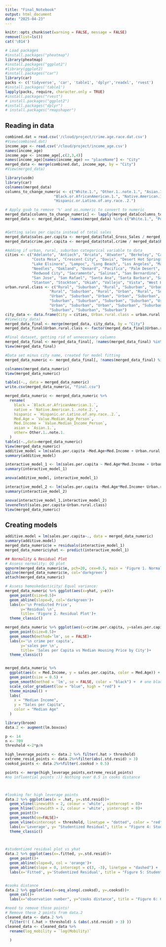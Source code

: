 ```yaml
---
title: "Final_Notebook"
output: html_document
date: "2025-04-23"
---
```


```r
knitr::opts_chunk$set(warning = FALSE, message = FALSE)
remove(list=ls())
cat('\014')

# Load packages
#install.packages("pheatmap")
library(pheatmap)
#install.packages("ggplot2")
#library(ggplot2)
#install.packages("car")
library(car)
packs <- c('tidyverse', 'car', 'table1', 'dplyr','readxl', 'rvest')
#install.packages('table1')
lapply(packs, require, character.only = TRUE)
#install.packages("rvest")           
# install.packages("ggplot2")       
#install.packages("dplyr")         
# install.packages("rmapshaper")
```

## Reading in data

```r
combined.dat = read.csv('/cloud/project/crime.age.race.dat.csv')
#View(combined.dat)
income_age <- read.csv('/cloud/project/income_age.csv')
names(income_age)
income_age <- income_age[,c(2,3,4)]
names(income_age)[names(income_age) == "placeName"] <- "City"
merged_data <- merge(combined.dat, income_age, by = "City")
#View(merged_data)

```

```r
library(usdm)
library(car)
colnames(merged_data)
columns_to_change_numeric <- c("White.1.", "Other.1..note.1.", "Asian.1.", 
                      "Black.or.AfricanAmerican.1.", "Native.American.1..note.2.", 
                      "Hispanic.or.Latino.of.any.race..2.")

# Apply gsub to remove '%' and as.numeric to convert to numeric
merged_data[columns_to_change_numeric] <- lapply(merged_data[columns_to_change_numeric], function(x) as.numeric(gsub("%", "", x)))
merged_data <- merged_data[, !names(merged_data) %in% c("White.1.", "Population.age", 'Rank', 'City_lower', 'County.ies.3..note.3.', 'Year', 'Median.Age..')]


#Getting sales per capita instead of total sales 
merged_data$sales.per.capita <- merged_data$Total_Gross_Sales / merged_data$Population.1.
merged_data$crime.per.capita <- merged_data$total.crime / merged_data$Population.1.

#Adding if urban, rural, suburban categorical variable to data 
cities <- c("Adelanto", "Antioch", "Arcata", "Atwater", "Berkeley", "Cathedral City", "Chula Vista", "Coachella", "Corona",
            "Costa Mesa", "Crescent City", "Davis", "Desert Hot Springs", "El Monte", "Eureka", "Goleta", "La Mesa",
            "Lake Elsinore", "Lompoc", "Long Beach", "Los Angeles", "Maywood", "Modesto", "Moreno Valley", "Napa",
            "Needles", "Oakland", "Oxnard", "Pacifica", "Palm Desert", "Palm Springs", "Perris", "Port Hueneme",
            "Redwood City", "Sacramento", "Salinas", "San Bernardino", "San Diego", "San Francisco", "San Jacinto",
            "San Jose", "San Rafael", "Santa Ana", "Santa Barbara", "Santa Cruz", "Santa Rosa", "South Lake Tahoe",
            "Stanton", "Stockton", "Ukiah", "Vallejo", "Vista", "West Hollywood")
urban.rural.class <- c("Rural", "Suburban", "Rural", "Suburban", "Urban", "Suburban", "Urban", "Suburban", "Urban", "Urban",
                    "Rural", "Suburban", "Rural", "Urban", "Rural", "Suburban", "Suburban", "Suburban", "Rural", "Urban",
                    "Urban", "Suburban", "Urban", "Urban", "Suburban", "Rural", "Urban", "Urban", "Suburban", "Suburban",
                    "Suburban", "Suburban", "Suburban", "Suburban", "Urban", "Suburban", "Urban", "Urban", "Urban", "Suburban",
                    "Urban", "Suburban", "Urban", "Suburban", "Suburban", "Urban", "Rural", "Suburban", "Urban", "Rural",
                    "Suburban", "Suburban", "Suburban")
city_data <- data.frame(City = cities, Urban.rural.class = urban.rural.class)
#View(city_data)
merged_data_final <- merge(merged_data, city_data, by = "City")
merged_data_final$Urban.rural.class <- factor(merged_data_final$Urban.rural.class)

#Final dataset, getting rid of unnecessary columns
merged_data_final <- merged_data_final[, !names(merged_data_final) %in% c( 'White.binary', "Population.age", 'Rank', 'City_lower', 'County.ies.3..note.3.', 'Year', 'Median.Age..', "Violent.crime","Murder.nonnegligent.manslaughter","Rape1","Robbery","Aggravated.assault", "Property.crime","Burglary","Larceny.theft","Vehicle.theft" ,"Arson",  "Population.crime", 'Total_Gross_Sales', 'median_income',"total.crime", 'Population.1.', 'Med.Housing' )]
View(merged_data_final)

#Data set minus city name, created for model fitting 
merged_data_numeric <- merged_data_final[, !names(merged_data_final) %in% c("City")]

colnames(merged_data_numeric)
View(merged_data_numeric)

table1(~., data = merged_data_numeric)
write.csv(merged_data_numeric, "final.csv")

merged_data_numeric <- merged_data_numeric %>%
  rename(
    black = `Black.or.AfricanAmerican.1.`,
    native = `Native.American.1..note.2.`,
    hispanic = `Hispanic.or.Latino.of.any.race..2.`,
    Med.Age = `Value.Median_Age_Person`,
    Med.Income = `Value.Median_Income_Person`,
    asian = `Asian.1.`,
    other= Other.1..note.1.
  )
table1(~.,data=merged_data_numeric)
View(merged_data_numeric)
additive_model = lm(sales.per.capita ~Med.Age+Med.Income + Urban.rural.class+crime.per.capita+other+asian+black+native+hispanic+White, data=merged_data_numeric)
summary(additive_model)

interactive_model_1 <- lm(sales.per.capita ~ Med.Age*Med.Income + Urban.rural.class+crime.per.capita+other+asian+black+native+hispanic+White, data=merged_data_numeric)
summary(interactive_model_1)

anova(additive_model, interactive_model_1)

interactive_model_2 <- lm(sales.per.capita ~Med.Age*Med.Income+ Urban.rural.class*crime.per.capita+other+asian+black+native+hispanic+White, data=merged_data_numeric)
summary(interactive_model_2)

anova(interactive_model_1,interactive_model_2)
leveneTest(sales.per.capita~Urban.rural.class)
View(merged_data_numeric)
```



## Creating models 


```r
additive.model = lm(sales.per.capita~., data = merged_data_numeric)
summary(additive.model)
merged_data_numeric$e = residuals(interactive_model_1)
merged_data_numeric$yhat <- predict(interactive_model_1)

## Normality & Residual Plot 
# Assess normality: QQ plot
qqnorm(merged_data_numeric$e, pch=20, cex=0.5, main = 'Figure 1. Normal Q-Q Plot')
qqline(merged_data_numeric$e, col='darkgreen')
attach(merged_data_numeric)

# Assess homoskedasticity/ Equal variance: 
merged_data_numeric %>% ggplot(aes(x=yhat, y=e))+
  geom_point(size=0.5)+
  geom_abline(slope=0, col='darkgreen')+
  labs(x='\n Predicted Price',
       y='Residual \n',
       title= 'Figure 2. Residual Plot')+
  theme_classic()


```


```r
merged_data_numeric %>% ggplot(aes(x=crime.per.capita, y=sales.per.capita, color=Urban.rural.class))+
  geom_point(size=0.5)+
  geom_smooth(method='lm', se = FALSE)+
  labs(x='\n crime per capita',
       y='sales per \n',
       title= 'Sales per Capita vs Median Housing Price by City')+
  theme_classic()


merged_data_numeric %>%
  ggplot(aes(x = Med.Income, y = sales.per.capita, color = Med.Age)) +
  geom_point(size = 0.5) +
  geom_smooth(method = 'lm', se = FALSE, color = "black") +  # one black regression line
  scale_color_gradient(low = "blue", high = "red") +
  theme_minimal() +
  labs(
    x = "Median Income",
    y = "Sales per Capita",
    color = "Median Age"
  )


```
```r
library(broom)
data.2 <- augment(lm.boxcox)

p <- 14
n <- 709
threshold <-2*p/n

high_leverage_points <- data.2 %>% filter(.hat > threshold)
extreme_resid_points <- data.2%>%filter(abs(.std.resid) > 3)
cooksd_points <- data.2%>%filter(.cooksd > 0.5)

points <- merge(high_leverage_points,extreme_resid_points)
#no influential points :)) Nothing over 0.5 in cooks distance



#looking for high leverage points
data.2 %>% ggplot(aes(x = .hat, y=.std.resid))+
  geom_vline(linewidth = 2, colour = 'white', xintercept = 0)+
  geom_hline(linewidth = 2, colour = 'white', yintercept = 0)+
  geom_point()+
  geom_smooth(se=FALSE)+
  geom_vline(xintercept = threshold, linetype = "dotted", color = "red", linewidth = 1) + 
  labs(x='Leverage', y= "Studentized Residual", title = "Figure 4: Studentized Residuals vs Leverage  ")+
  theme_classic()

  

#studentized residual plot vs yhat
data.2 %>% ggplot(aes(x=.fitted, y=.std.resid))+
  geom_point()+
  geom_abline(slope=0, col = 'orange')+
  geom_abline(slope = 0, intercept = c(3, -3), linetype = "dashed") +
  labs(x='Fitted', y='Studentized Residual', title = "Figure 5: Studentized Residual plot vs Y-hat ")


#cooks distance
data.2 %>% ggplot(aes(x=seq_along(.cooksd), y=.cooksd))+
  geom_col()+
  labs(x="observation number", y="cooks distance", title = "Figure 6: Cooks Distance")

#need to remove those points! 
# Remove these 2 points from data.2
cleaned_data <- data.2 %>%
  filter(!( (.hat > threshold) & (abs(.std.resid) > 3) ))
cleaned_data <- cleaned_data %>%
  rename(log_mobility = `log(Mobility)`
    
  )
```


